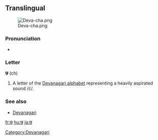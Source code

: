 ==Translingual==
[[File:Deva-cha.png|thumb]]

===Pronunciation===
* {{IPA|/tʃʰ/}}

===Letter===
'''छ''' (ch)

# A letter of the [[Devanagari alphabet]] representing a heavily aspirated sound /ć/.

===See also===
* [[w:Devanagari|Devanagari]]

[[Category:Devanagari]]

[[fr:छ]]
[[hu:छ]]
[[ja:छ]]
